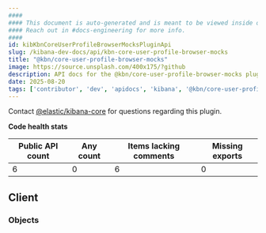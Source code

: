 ```yaml
---
####
#### This document is auto-generated and is meant to be viewed inside our experimental, new docs system.
#### Reach out in #docs-engineering for more info.
####
id: kibKbnCoreUserProfileBrowserMocksPluginApi
slug: /kibana-dev-docs/api/kbn-core-user-profile-browser-mocks
title: "@kbn/core-user-profile-browser-mocks"
image: https://source.unsplash.com/400x175/?github
description: API docs for the @kbn/core-user-profile-browser-mocks plugin
date: 2025-08-20
tags: ['contributor', 'dev', 'apidocs', 'kibana', '@kbn/core-user-profile-browser-mocks']
---
```




Contact [@elastic/kibana-core](https://github.com/orgs/elastic/teams/kibana-core) for questions regarding this plugin.

**Code health stats**

| Public API count  | Any count | Items lacking comments | Missing exports |
|-------------------|-----------|------------------------|-----------------|
| 6 | 0 | 6 | 0 |

## Client

### Objects
<DocDefinitionList data={kbnCoreUserProfileBrowserMocksObj.client.objects}/>

